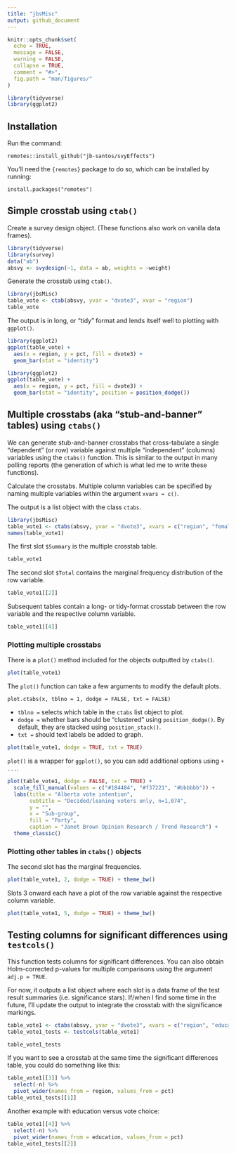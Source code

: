 ```yaml
---
title: "jbsMisc"
output: github_document
---
```


```r
knitr::opts_chunk$set(
  echo = TRUE,
  message = FALSE, 
  warning = FALSE,
  collapse = TRUE,
  comment = "#>",
  fig.path = "man/figures/"
)
```

```r
library(tidyverse)
library(ggplot2)
```


## Installation


Run the command:

```
remotes::install_github("jb-santos/svyEffects")
```

You'll need the `{remotes}` package to do so, which can be installed by running:

```
install.packages("remotes")
```


## Simple crosstab using `ctab()`


Create a survey design object. (These functions also work on vanilla data frames).

```r
library(tidyverse)
library(survey)
data("ab")
absvy <- svydesign(~1, data = ab, weights = ~weight)
```

Generate the crosstab using `ctab()`.

```r
library(jbsMisc)
table_vote <- ctab(absvy, yvar = "dvote3", xvar = "region")
table_vote
```

The output is in long, or "tidy" format and lends itself well to plotting with `ggplot()`.

```r
library(ggplot2)
ggplot(table_vote) +
  aes(x = region, y = pct, fill = dvote3) +
  geom_bar(stat = "identity")
```


```r
library(ggplot2)
ggplot(table_vote) +
  aes(x = region, y = pct, fill = dvote3) +
  geom_bar(stat = "identity", position = position_dodge())
```


## Multiple crosstabs (aka "stub-and-banner" tables) using `ctabs()`


We can generate stub-and-banner crosstabs that cross-tabulate a single "dependent" (or row) variable against multiple "independent" (columns) variables using the `ctabs()` function. This is similar to the output in many polling reports (the generation of which is what led me to write these functions).

Calculate the crosstabs. Multiple column variables can be specified by naming multiple variables within the argument `xvars = c()`.

The output is a list object with the class `ctabs`. 

```r
library(jbsMisc)
table_vote1 <- ctabs(absvy, yvar = "dvote3", xvars = c("region", "female", "age"))
names(table_vote1)
```

The first slot `$Summary` is the multiple crosstab table. 

```r
table_vote1
```

The second slot `$Total` contains the marginal frequency distribution of the row variable. 

```r
table_vote1[[2]]
```

Subsequent tables contain a long- or tidy-format crosstab between the row variable and the respective column variable.

```r
table_vote1[[4]]
```


### Plotting multiple crosstabs


There is a `plot()` method included for the objects outputted by `ctabs()`.

```r
plot(table_vote1)
```

The `plot()` function can take a few arguments to modify the default plots.

`plot.ctabs(x, tblno = 1, dodge = FALSE, txt = FALSE)`

- `tblno = ` selects which table in the `ctabs` list object to plot.
- `dodge = ` whether bars should be "clustered" using `position_dodge()`. By default, they are stacked using `position_stack()`.
- `txt = ` should text labels be added to graph.


```r
plot(table_vote1, dodge = TRUE, txt = TRUE)
```

`plot()` is a wrapper for `ggplot()`, so you can add additional options using `+ ...`.

```r
plot(table_vote1, dodge = FALSE, txt = TRUE) +
  scale_fill_manual(values = c("#184484", "#f37221", "#bbbbbb")) +
  labs(title = "Alberta vote intention",
       subtitle = "Decided/leaning voters only, n=1,074",
       y = "",
       x = "Sub-group",
       fill = "Party",
       caption = "Janet Brown Opinion Research / Trend Research") +
  theme_classic()
```


### Plotting other tables in `ctabs()` objects

The second slot has the marginal frequencies.

```r
plot(table_vote1, 2, dodge = TRUE) + theme_bw()
```

Slots 3 onward each have a plot of the row variable against the respective column variable.

```r
plot(table_vote1, 5, dodge = TRUE) + theme_bw()
```


## Testing columns for significant differences using `testcols()`


This function tests columns for significant differences. You can also obtain Holm-corrected p-values for multiple comparisons using the argument `adj.p = TRUE`.

For now, it outputs a list object where each slot is a data frame of the test result summaries (i.e. significance stars). If/when I find some time in the future, I'll  update the output to integrate the crosstab with the significance markings.

```r
table_vote1 <- ctabs(absvy, yvar = "dvote3", xvars = c("region", "education"))
table_vote1_tests <- testcols(table_vote1)
```


```r
table_vote1_tests
```

If you want to see a crosstab at the same time the significant differences table, you could do something like this:

```r
table_vote1[[3]] %>% 
  select(-n) %>%
  pivot_wider(names_from = region, values_from = pct)
table_vote1_tests[[1]]
```

Another example with education versus vote choice:

```r
table_vote1[[4]] %>% 
  select(-n) %>%
  pivot_wider(names_from = education, values_from = pct)
table_vote1_tests[[2]]
```
